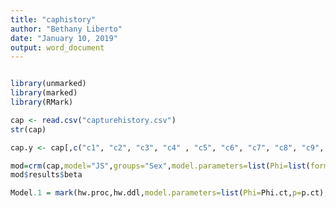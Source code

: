 ```yaml
---
title: "caphistory"
author: "Bethany Liberto"
date: "January 10, 2019"
output: word_document
---
```



```r

```


```r
library(unmarked)
library(marked)
library(RMark)

cap <- read.csv("capturehistory.csv")
str(cap)
```

```r
cap.y <- cap[,c("c1", "c2", "c3", "c4" , "c5", "c6", "c7", "c8", "c9", "c10", "c11")] #was doing this based on the N-mixture model, but not sure if it's really what I want to do
```

```r
mod=crm(cap,model="JS",groups="Sex",model.parameters=list(Phi=list(formula=~Sex),p=list(formula=~code)))
mod$results$beta
```

```r
Model.1 = mark(hw.proc,hw.ddl,model.parameters=list(Phi=Phi.ct,p=p.ct),output = FALSE,delete=T)
```



